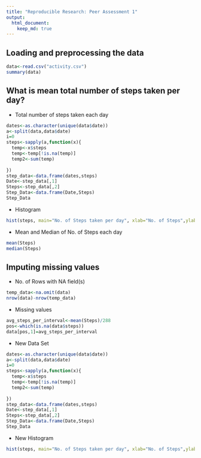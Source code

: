 ```yaml
---
title: "Reproducible Research: Peer Assessment 1"
output: 
  html_document:
    keep_md: true
---
```



## Loading and preprocessing the data

```r
data<-read.csv("activity.csv")
summary(data)
```


## What is mean total number of steps taken per day?

- Total number of steps taken each day

```r
dates<-as.character(unique(data$date))
a<-split(data,data$date)
i=0
steps<-sapply(a,function(x){
  temp<-x$steps
  temp<-temp[!is.na(temp)]
  temp2<-sum(temp)
  
})
step_data<-data.frame(dates,steps)
Date<-step_data[,1]
Steps<-step_data[,2]
Step_Data<-data.frame(Date,Steps)
Step_Data

```

- Histogram

```r
hist(steps, main="No. of Steps taken per day", xlab="No. of Steps",ylab="No. of Days")
```

- Mean and Median of No. of Steps each day

```r
mean(Steps)
median(Steps)

```



## Imputing missing values

- No. of Rows with NA field(s)

```r
temp_data<-na.omit(data)
nrow(data)-nrow(temp_data)
```

- Missing values

```r
avg_steps_per_interval<-mean(Steps)/288
pos<-which(is.na(data$steps))
data[pos,1]=avg_steps_per_interval
```

- New Data Set

```r
dates<-as.character(unique(data$date))
a<-split(data,data$date)
i=0
steps<-sapply(a,function(x){
  temp<-x$steps
  temp<-temp[!is.na(temp)]
  temp2<-sum(temp)
  
})
step_data<-data.frame(dates,steps)
Date<-step_data[,1]
Steps<-step_data[,2]
Step_Data<-data.frame(Date,Steps)
Step_Data
```

- New Histogram

```r
hist(steps, main="No. of Steps taken per day", xlab="No. of Steps",ylab="No. Of Days")
```



